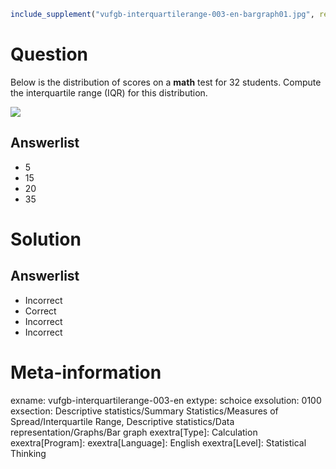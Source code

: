 ```r
include_supplement("vufgb-interquartilerange-003-en-bargraph01.jpg", recursive = TRUE)
```

Question
========
  
Below is the distribution of scores on a **math** test for 32 students. Compute the interquartile range (IQR) for this distribution. 

![](vufgb-interquartilerange-003-en-bargraph01.jpg)
  
Answerlist
----------
* 5
* 15
* 20
* 35

Solution
========

Answerlist
----------
* Incorrect
* Correct
* Incorrect
* Incorrect

Meta-information
================
exname: vufgb-interquartilerange-003-en
extype: schoice
exsolution: 0100
exsection: Descriptive statistics/Summary Statistics/Measures of Spread/Interquartile Range, Descriptive statistics/Data representation/Graphs/Bar graph
exextra[Type]: Calculation
exextra[Program]: 
exextra[Language]: English
exextra[Level]: Statistical Thinking
